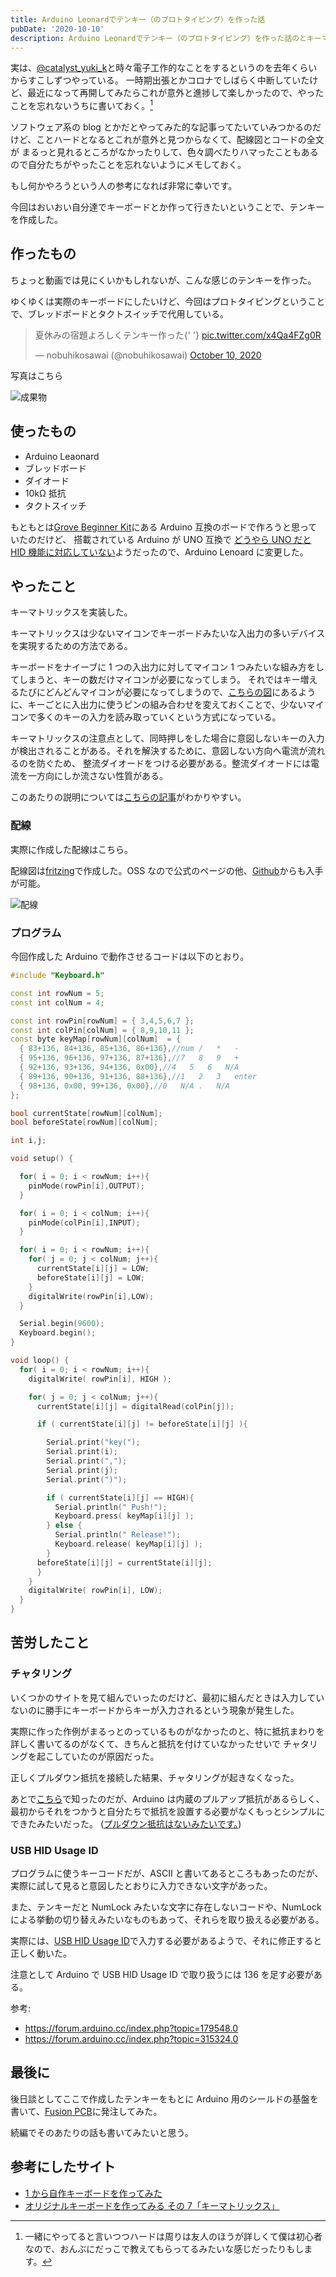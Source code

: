 ```yaml
---
title: Arduino Leonardでテンキー（のプロトタイピング）を作った話
pubDate: '2020-10-10'
description: Arduino Leonardでテンキー（のプロトタイピング）を作った話のとキーマトリックスについて
---
```



実は、[@catalyst_yuki_k](https://twitter.com/catalyst_yuki_k)と時々電子工作的なことをするというのを去年くらいからすこしずつやっている。
一時期出張とかコロナでしばらく中断していたけど、最近になって再開してみたらこれが意外と進捗して楽しかったので、やったことを忘れないうちに書いておく。[^1]

ソフトウェア系の blog とかだとやってみた的な記事ってたいていみつかるのだけど、ことハードとなるとこれが意外と見つからなくて、配線図とコードの全文が
まるっと見れるところがなかったりして、色々調べたりハマったこともあるので自分たちがやったことを忘れないようにメモしておく。

もし何かやろうという人の参考になれば非常に幸いです。

今回はおいおい自分達でキーボードとか作って行きたいということで、テンキーを作成した。

## 作ったもの

ちょっと動画では見にくいかもしれないが、こんな感じのテンキーを作った。

ゆくゆくは実際のキーボードにしたいけど、今回はプロトタイピングということで、ブレッドボードとタクトスイッチで代用している。

<blockquote class="twitter-tweet">
  <p lang="ja" dir="ltr">
    夏休みの宿題よろしくテンキー作った{' '}
    <a href="https://t.co/x4Qa4FZg0R">pic.twitter.com/x4Qa4FZg0R</a>
  </p>
  &mdash; nobuhikosawai (@nobuhikosawai) <a href="https://twitter.com/nobuhikosawai/status/1314942823603400704?ref_src=twsrc%5Etfw">October 10, 2020</a>
</blockquote> <script
  async
  src="https://platform.twitter.com/widgets.js"
  charset="utf-8"
></script>

写真はこちら

<Image src={sample} alt="成果物" />

## 使ったもの

- Arduino Leaonard
- ブレッドボード
- ダイオード
- 10kΩ 抵抗
- タクトスイッチ

もともとは[Grove Beginner Kit](https://www.switch-science.com/catalog/6361/)にある Arduino 互換のボードで作ろうと思っていたのだけど、
搭載されている Arduino が UNO 互換で [どうやら UNO だと HID 機能に対応していない](https://qiita.com/MergeCells/items/17bdc1c1fb35949195b5#マイコンボードを選ぶ際の注意点)ようだったので、Arduino Lenoard に変更した。

## やったこと

キーマトリックスを実装した。

キーマトリックスは少ないマイコンでキーボードみたいな入出力の多いデバイスを実現するための方法である。

キーボードをナイーブに 1 つの入出力に対してマイコン 1 つみたいな組み方をしてしまうと、キーの数だけマイコンが必要になってしまう。
それではキー増えるたびにどんどんマイコンが必要になってしまうので、[こちらの図](https://synapse.kyoto/lib/ResKeypad/page001.html#index1)にあるように、キーごとに入出力に使うピンの組み合わせを変えておくことで、少ないマイコンで多くのキーの入力を読み取っていくという方式になっている。

キーマトリックスの注意点として、同時押しをした場合に意図しないキーの入力が検出されることがある。それを解決するために、意図しない方向へ電流が流れるのを防ぐため、
整流ダイオードをつける必要がある。整流ダイオードには電流を一方向にしか流さない性質がある。

このあたりの説明については[こちらの記事](https://romly.com/archives/2017/10/arduino_key_matrix.html)がわかりやすい。

### 配線

実際に作成した配線はこちら。

配線図は[fritzing](https://fritzing.org)で作成した。OSS なので公式のページの他、[Github](https://github.com/fritzing/fritzing-app)からも入手が可能。

<Image src={fritzing} alt="配線" />

### プログラム

今回作成した Arduino で動作させるコードは以下のとおり。

```cpp
#include "Keyboard.h"

const int rowNum = 5;
const int colNum = 4;

const int rowPin[rowNum] = { 3,4,5,6,7 };
const int colPin[colNum] = { 8,9,10,11 };
const byte keyMap[rowNum][colNum]  = {
  { 83+136, 84+136, 85+136, 86+136},//num /   *   -
  { 95+136, 96+136, 97+136, 87+136},//7   8   9   +
  { 92+136, 93+136, 94+136, 0x00},//4   5   6   N/A
  { 89+136, 90+136, 91+136, 88+136},//1   2   3   enter
  { 98+136, 0x00, 99+136, 0x00},//0   N/A .   N/A
};

bool currentState[rowNum][colNum];
bool beforeState[rowNum][colNum];

int i,j;

void setup() {

  for( i = 0; i < rowNum; i++){
    pinMode(rowPin[i],OUTPUT);
  }

  for( i = 0; i < colNum; i++){
    pinMode(colPin[i],INPUT);
  }

  for( i = 0; i < rowNum; i++){
    for( j = 0; j < colNum; j++){
      currentState[i][j] = LOW;
      beforeState[i][j] = LOW;
    }
    digitalWrite(rowPin[i],LOW);
  }

  Serial.begin(9600);
  Keyboard.begin();
}

void loop() {
  for( i = 0; i < rowNum; i++){
    digitalWrite( rowPin[i], HIGH );

    for( j = 0; j < colNum; j++){
      currentState[i][j] = digitalRead(colPin[j]);

      if ( currentState[i][j] != beforeState[i][j] ){

        Serial.print("key(");
        Serial.print(i);
        Serial.print(",");
        Serial.print(j);
        Serial.print(")");

        if ( currentState[i][j] == HIGH){
          Serial.println(" Push!");
          Keyboard.press( keyMap[i][j] );
        } else {
          Serial.println(" Release!");
          Keyboard.release( keyMap[i][j] );
        }
      beforeState[i][j] = currentState[i][j];
      }
    }
    digitalWrite( rowPin[i], LOW);
  }
}
```

## 苦労したこと

### チャタリング

いくつかのサイトを見て組んでいったのだけど、最初に組んだときは入力していないのに勝手にキーボードからキーが入力されるという現象が発生した。

実際に作った作例がまるっとのっているものがなかったのと、特に抵抗まわりを詳しく書いてるのがなくて、きちんと抵抗を付けていなかったせいで
チャタリングを起こしていたのが原因だった。

正しくプルダウン抵抗を接続した結果、チャタリングが起きなくなった。

あとで[こちら](http://eucalyn.hatenadiary.jp/entry/original-keyboard-08)で知ったのだが、Arduino は内蔵のプルアップ抵抗があるらしく、最初からそれをつかうと自分たちで抵抗を設置する必要がなくもっとシンプルにできたみたいだった。
([プルダウン抵抗はないみたいです。](https://github.com/esp8266/Arduino/issues/478))

### USB HID Usage ID

プログラムに使うキーコードだが、ASCII と書いてあるところもあったのだが、実際に試して見ると意図したとおりに入力できない文字があった。

また、テンキーだと NumLock みたいな文字に存在しないコードや、NumLock による挙動の切り替えみたいなものもあって、それらを取り扱える必要がある。

実際には、[USB HID Usage ID](https://bsakatu.net/doc/usb-hid-to-scancode)で入力する必要があるようで、それに修正すると正しく動いた。

注意として Arduino で USB HID Usage ID で取り扱うには 136 を足す必要がある。

参考:

- https://forum.arduino.cc/index.php?topic=179548.0
- https://forum.arduino.cc/index.php?topic=315324.0

## 最後に

後日談としてここで作成したテンキーをもとに Arduino 用のシールドの基盤を書いて、[Fusion PCB](https://www.fusionpcb.jp/fusion_pcb.html)に発注してみた。

続編でそのあたりの話も書いてみたいと思う。

## 参考にしたサイト

- [1 から自作キーボードを作ってみた](https://qiita.com/kamaboko123/items/c32ad91434ffc7f4ff8d)
- [オリジナルキーボードを作ってみる その 7「キーマトリックス」](http://eucalyn.hatenadiary.jp/entry/original-keyboard-07)

[^1]: 一緒にやってると言いつつハードは周りは友人のほうが詳しくて僕は初心者なので、おんぶにだっこで教えてもらってるみたいな感じだったりもします。
